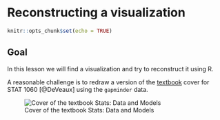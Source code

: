 # Reconstructing a visualization

```r
knitr::opts_chunk$set(echo = TRUE)
```

## Goal

In this lesson we will find a visualization and try to reconstruct it using R.

A reasonable challenge is to redraw a version of the [textbook](https://www.google.ca/books/edition/Stats/muxnswEACAAJ) cover for STAT 1060 [@DeVeaux] using the `gapminder` data.

![Cover of the textbook Stats: Data and Models](static/cover-stats-data-models.JPG){#fig-book-cover}
